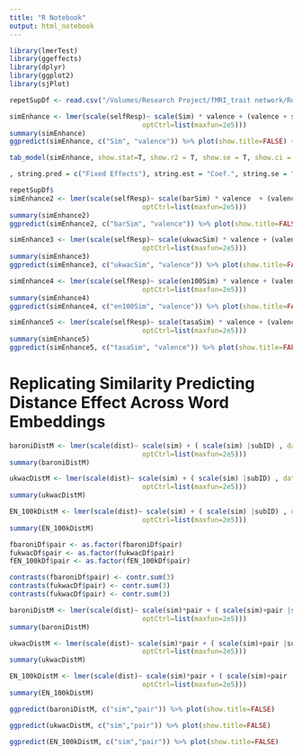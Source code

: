 ```yaml
---
title: "R Notebook"
output: html_notebook
---
```


```r
library(lmerTest)
library(ggeffects)
library(dplyr)
library(ggplot2)
library(sjPlot)
```


```r
repetSupDf <- read.csv("/Volumes/Research Project/fMRI_trait network/Repetition Suppression/repetSupDf.csv")
```


```r
simEnhance <- lmer(scale(selfResp)~ scale(Sim) * valence + (valence + scale(Sim) |subID) + (1 | trait), data = repetSupDf, control=lmerControl(optimizer="bobyqa",
                                 optCtrl=list(maxfun=2e5)))
summary(simEnhance)
ggpredict(simEnhance, c("Sim", "valence")) %>% plot(show.title=FALSE) + jtools::theme_apa() + xlab("Similarity") + ylab("Self-Evaluation")
```

```r
tab_model(simEnhance, show.stat=T, show.r2 = T, show.se = T, show.ci = F, pred.labels = c("Intercept", "Similarity", "Valence (Pos)", "Indegree", "Outdegree x Valence (Pos)", "Indegree x Valence (Pos)"))

, string.pred = c("Fixed Effects"), string.est = "Coef.", string.se = "SE", string.stat = "t", digits = 3, emph.p = F, dv.labels = "Study 2: Favorability Model", file = paste0(tableDir,"S2_Fav.doc") )
```


```r
repetSupDf$
simEnhance2 <- lmer(scale(selfResp)~ scale(barSim) * valence  + (valence + scale(barSim) |subID) + (1 | trait), data = repetSupDf, control=lmerControl(optimizer="bobyqa",
                                 optCtrl=list(maxfun=2e5)))
summary(simEnhance2)
ggpredict(simEnhance2, c("barSim", "valence")) %>% plot(show.title=FALSE) + jtools::theme_apa() + xlab("Similarity") + ylab("Self-Evaluation")
```

```r
simEnhance3 <- lmer(scale(selfResp)~ scale(ukwacSim) * valence + (valence + scale(ukwacSim) |subID) + (1 | trait), data = repetSupDf, control=lmerControl(optimizer="bobyqa",
                                 optCtrl=list(maxfun=2e5)))
summary(simEnhance3)
ggpredict(simEnhance3, c("ukwacSim", "valence")) %>% plot(show.title=FALSE) + jtools::theme_apa() + xlab("Similarity") + ylab("Self-Evaluation")
```

```r
simEnhance4 <- lmer(scale(selfResp)~ scale(en100Sim) * valence + (valence + scale(en100Sim) |subID) + (1 | trait), data = repetSupDf, control=lmerControl(optimizer="bobyqa",
                                 optCtrl=list(maxfun=2e5)))
summary(simEnhance4)
ggpredict(simEnhance4, c("en100Sim", "valence")) %>% plot(show.title=FALSE) + jtools::theme_apa() + xlab("Similarity") + ylab("Self-Evaluation")
```

```r
simEnhance5 <- lmer(scale(selfResp)~ scale(tasaSim) * valence + (valence + scale(tasaSim) |subID) + (1 | trait), data = repetSupDf, control=lmerControl(optimizer="bobyqa",
                                 optCtrl=list(maxfun=2e5)))
summary(simEnhance5)
ggpredict(simEnhance5, c("tasaSim", "valence")) %>% plot(show.title=FALSE) + jtools::theme_apa() + xlab("Similarity") + ylab("Self-Evaluation")
```

# Replicating Similarity Predicting Distance Effect Across Word Embeddings


```r
baroniDistM <- lmer(scale(dist)~ scale(sim) + ( scale(sim) |subID) , data = fbaroniDf, control=lmerControl(optimizer="bobyqa",
                                 optCtrl=list(maxfun=2e5)))
summary(baroniDistM)

ukwacDistM <- lmer(scale(dist)~ scale(sim) + ( scale(sim) |subID) , data = fukwacDf, control=lmerControl(optimizer="bobyqa",
                                 optCtrl=list(maxfun=2e5)))
summary(ukwacDistM)

EN_100kDistM <- lmer(scale(dist)~ scale(sim) + ( scale(sim) |subID) , data = fEN_100kDf, control=lmerControl(optimizer="bobyqa",
                                 optCtrl=list(maxfun=2e5)))
summary(EN_100kDistM)
```

```r
fbaroniDf$pair <- as.factor(fbaroniDf$pair)
fukwacDf$pair <- as.factor(fukwacDf$pair)
fEN_100kDf$pair <- as.factor(fEN_100kDf$pair)

contrasts(fbaroniDf$pair) <- contr.sum(3)
contrasts(fukwacDf$pair) <- contr.sum(3)
contrasts(fukwacDf$pair) <- contr.sum(3)

baroniDistM <- lmer(scale(dist)~ scale(sim)*pair + ( scale(sim)+pair |subID) , data = fbaroniDf, control=lmerControl(optimizer="bobyqa",
                                 optCtrl=list(maxfun=2e5)))
summary(baroniDistM)

ukwacDistM <- lmer(scale(dist)~ scale(sim)*pair + ( scale(sim)+pair |subID) , data = fukwacDf, control=lmerControl(optimizer="bobyqa",
                                 optCtrl=list(maxfun=2e5)))
summary(ukwacDistM)

EN_100kDistM <- lmer(scale(dist)~ scale(sim)*pair + ( scale(sim)+pair |subID) , data = fEN_100kDf, control=lmerControl(optimizer="bobyqa",
                                 optCtrl=list(maxfun=2e5)))
summary(EN_100kDistM)
```

```r
ggpredict(baroniDistM, c("sim","pair")) %>% plot(show.title=FALSE)

ggpredict(ukwacDistM, c("sim","pair")) %>% plot(show.title=FALSE)

ggpredict(EN_100kDistM, c("sim","pair")) %>% plot(show.title=FALSE)
```
